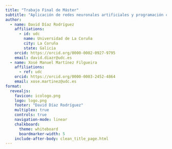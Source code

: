 ```yaml
---
title: "Trabajo Final de Máster"
subtitle: "Aplicación de redes neuronales artificiales y programación cuadrática en la gestión de carteras"
author: 
  - name: David Díaz Rodríguez
    affiliations:
      - id: udc
        name: Universidad de La Coruña 
        city: La Coruña
        state: Galicia
    orcid: https://orcid.org/0000-0002-0927-9795
    email: david.diazr@udc.es
  - name: Xosé Manuel Martínez Filgueira
    affiliations:
      - ref: udc
    orcid: https://orcid.org/0000-0003-2452-4864
    email: xose.martinez@udc.es
format: 
  revealjs: 
    favicon: icologo.png
    logo: logo.png
    footer: "David Díaz Rodríguez"
    multiplex: true
    controls: true
    navigation-mode: linear
    chalkboard:
      theme: whiteboard
      boardmarker-width: 5
    include-after-body: clean_title_page.html
---
```



